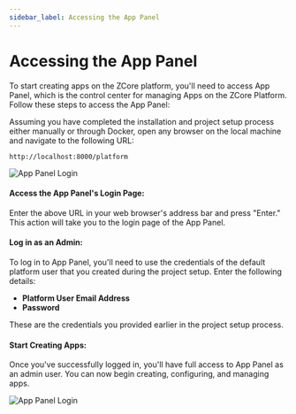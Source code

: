 ```yaml
---
sidebar_label: Accessing the App Panel
---
```


# Accessing the App Panel

To start creating apps on the ZCore platform, you'll need to access App Panel, which is the control center for managing Apps on the ZCore Platform. Follow these steps to access the App Panel:

Assuming you have completed the installation and project setup process either manually or through Docker, open any browser on the local machine and navigate to the following URL:

```
http://localhost:8000/platform
```
![App Panel Login](/img/app_panel_login.png)

#### Access the App Panel's Login Page:

Enter the above URL in your web browser's address bar and press "Enter." This action will take you to the login page of the App Panel.

####  Log in as an Admin:

To log in to App Panel, you'll need to use the credentials of the default platform user that you created during the project setup. Enter the following details:

- **Platform User Email Address**
- **Password**

These are the credentials you provided earlier in the project setup process.

#### Start Creating Apps:

Once you've successfully logged in, you'll have full access to App Panel as an admin user. You can now begin creating, configuring, and managing apps.

![App Panel Login](/img/app_panel_landing.png)